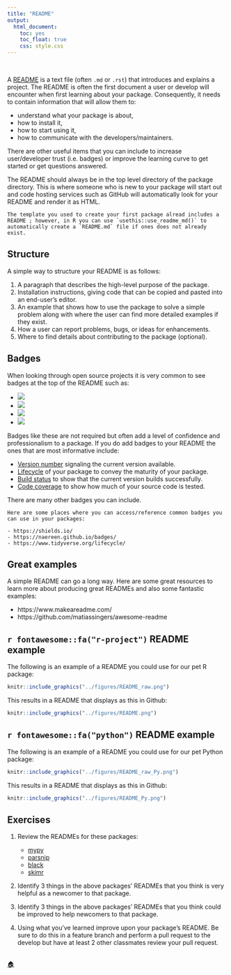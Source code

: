 ```yaml
---
title: "README"
output:
  html_document:
    toc: yes
    toc_float: true
    css: style.css
---
```


<br>

A [README](https://en.wikipedia.org/wiki/README) is a text file (often `.md` or `.rst`) that introduces and explains a project. The README is often the first document a user or develop will encounter when first learning about your package. Consequently, it needs to contain information that will allow them to: 

- understand what your package is about, 
- how to install it,
- how to start using it,
- how to communicate with the developers/maintainers.

There are other useful items that you can include to increase user/developer trust (i.e. badges) or improve the learning curve to get started or get questions answered.

The README should always be in the top level directory of the package directory. This is where someone who is new to your package will start out and code hosting services such as GitHub will automatically look for your README and render it as HTML.

```block
The template you used to create your first package alread includes a README ; however, in R you can use `usethis::use_readme_md()` to automatically create a `README.md` file if ones does not already exist. 
```

## Structure

A simple way to structure your README is as follows:

1. A paragraph that describes the high-level purpose of the package.
2. Installation instructions, giving code that can be copied and pasted into an end-user's editor.
3. An example that shows how to use the package to solve a simple problem along with where the user can find more detailed examples if they exist.
4. How a user can report problems, bugs, or ideas for enhancements.
5. Where to find details about contributing to the package (optional).

## Badges

When looking through open source projects it is very common to see badges at the top of the README such as:

- ![](https://img.shields.io/badge/version-1.0.0-blue.svg)
- ![](https://img.shields.io/badge/lifecycle-experimental-orange.svg)
- ![](https://img.shields.io/badge/coverage-100%25-brightgreen.svg)
- ![](https://img.shields.io/badge/build-passing-brightgreen.svg)

Badges like these are not required but often add a level of confidence and professionalism to a package. If you do add badges to your README the ones that are most informative include:

- [Version number](https://shields.io/category/version) signaling the current version available.
- [Lifecycle](https://www.tidyverse.org/lifecycle/) of your package to convey the maturity of your package.
- [Build status](https://shields.io/category/build) to show that the current version builds successfully.
- [Code coverage](https://shields.io/category/coverage) to show how much of your source code is tested.

There are many other badges you can include.

```block
Here are some places where you can access/reference common badges you can use in your packages:

- https://shields.io/
- https://naereen.github.io/badges/
- https://www.tidyverse.org/lifecycle/
```

## Great examples

A simple README can go a long way. Here are some great resources to learn more about producing great READMEs and also some fantastic examples:

- https://www.makeareadme.com/
- https://github.com/matiassingers/awesome-readme

## `r fontawesome::fa("r-project")` README example

The following is an example of a README you could use for our pet R package:

```r
knitr::include_graphics("../figures/README_raw.png")
```

This results in a README that displays as this in Github:

```r
knitr::include_graphics("../figures/README.png")
```


## `r fontawesome::fa("python")` README example

The following is an example of a README you could use for our pet Python package:

```r
knitr::include_graphics("../figures/README_raw_Py.png")
```

This results in a README that displays as this in Github:

```r
knitr::include_graphics("../figures/README_Py.png")
```

## Exercises

1. Review the READMEs for these packages:
   - [mypy](https://github.com/python/mypy)
   - [parsnip](https://github.com/tidymodels/parsnip)
   - [black](https://github.com/psf/black)
   - [skimr](https://github.com/ropensci/skimr)
   
2. Identify 3 things in the above packages' READMEs that you think is very helpful as a newcomer to that package.

3. Identify 3 things in the above packages' READMEs that you think could be improved to help newcomers to that package.

4. Using what you've learned improve upon your package's README. Be sure to do this in a feature branch and perform a pull request to the develop but have at least 2 other classmates review your pull request.

<br>
[🏠](https://github.com/misk-data-science/misk-packages)
